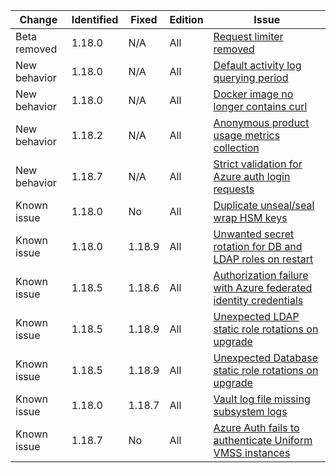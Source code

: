 Change       | Identified | Fixed  | Edition | Issue
------------ | ---------- |------- | ------- | -----
Beta removed | 1.18.0     | N/A    | All     | [Request limiter removed](/vault/docs/v1.18.x/updates/important-changes#request-limiter-configuration-removal)
New behavior | 1.18.0     | N/A    | All     | [Default activity log querying period](/vault/docs/v1.18.x/updates/important-changes#default-activity-log-querying-period)
New behavior | 1.18.0     | N/A    | All     | [Docker image no longer contains curl](/vault/docs/v1.18.x/updates/important-changes#docker-image-no-longer-contains-curl)
New behavior | 1.18.2     | N/A    | All     | [Anonymous product usage metrics collection](/vault/docs/v1.18.x/updates/important-changes#product-usage-reporting)
New behavior | 1.18.7     | N/A    | All     | [Strict validation for Azure auth login requests](#azure-auth-plugin-requires-resource_group_name-vm_name-and-vmss_name-to-match-the-jwt-claims-on-login)
Known issue  | 1.18.0     | No     | All     | [Duplicate unseal/seal wrap HSM keys](/vault/docs/v1.18.x/updates/important-changes#seal-seal-wrapped-duplicate-hsm-keys)
Known issue  | 1.18.0     | 1.18.9 | All     | [Unwanted secret rotation for DB and LDAP roles on restart](/vault/docs/v1.18.x/updates/important-changes#database-and-ldap-secrets-engine-unwanted-secret-rotation-on-backend-restart)
Known issue  | 1.18.5     | 1.18.6 | All     | [Authorization failure with Azure federated identity credentials](/vault/docs/v1.18.x/updates/important-changes#authorization-failures-using-azure-federated-identity-credentials)
Known issue  | 1.18.5     | 1.18.9 | All     | [Unexpected LDAP static role rotations on upgrade](/vault/docs/v1.18.x/updates/important-changes#ldap-static-role-rotations-on-upgrade)
Known issue  | 1.18.5     | 1.18.9 | All     | [Unexpected Database static role rotations on upgrade](/vault/docs/v1.18.x/updates/important-changes#database-static-role-rotations-on-upgrade)
Known issue  | 1.18.0     | 1.18.7 | All     | [Vault log file missing subsystem logs](/vault/docs/v1.18.x/updates/important-changes#vault-log-file-missing-subsystem-logs)
Known issue  | 1.18.7     | No     | All     | [Azure Auth fails to authenticate Uniform VMSS instances](/vault/docs/v1.18.x/updates/important-changes#azure-auth-fails-to-authenticate-uniform-vmss-instances)
